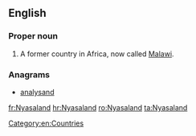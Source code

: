 ==English==
{{wikipedia}}

===Proper noun===
{{en-proper noun}}

# A former country in Africa, now called [[Malawi]].

===Anagrams===
* [[analysand#English|analysand]]

[[Category:en:Countries]]

[[fr:Nyasaland]]
[[hr:Nyasaland]]
[[ro:Nyasaland]]
[[ta:Nyasaland]]